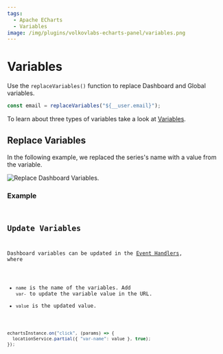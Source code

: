 ```yaml
---
tags:
  - Apache ECharts
  - Variables
image: /img/plugins/volkovlabs-echarts-panel/variables.png
---
```



# Variables

Use the `replaceVariables()` function to replace Dashboard and Global variables.

```javascript
const email = replaceVariables("${__user.email}");
```

To learn about three types of variables take a look at [Variables](/plugins/grafana/variables).

## Replace Variables

In the following example, we replaced the series's name with a value from the variable.

<Image
  title="Replace Dashboard Variables."
  src="/img/plugins/volkovlabs-echarts-panel/variables.png"
/>

### Example

<Code
  url="https://github.com/VolkovLabs/volkovlabs.io/blob/main/docs/volkovlabs-echarts-panel/replace.js"
  language="js"
/>

## Update Variables

Dashboard variables can be updated in the [Event Handlers](/plugins/volkovlabs-echarts-panel/events), where

- `name` is the name of the variables. Add `var-` to update the variable value in the URL.
- `value` is the updated value.

```js
echartsInstance.on("click", (params) => {
  locationService.partial({ "var-name": value }, true);
});
```
